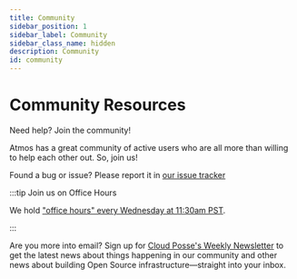 ```yaml
---
title: Community
sidebar_position: 1
sidebar_label: Community
sidebar_class_name: hidden
description: Community
id: community
---
```


# Community Resources

<Intro>
Need help? Join the community!

Atmos has a great community of active users who are all more than willing to help each other out. So, join us!
</Intro>

Found a bug or issue? Please report it in [our issue tracker](https://github.com/cloudposse/atmos/issues)

:::tip Join us on Office Hours

We hold ["office hours" every Wednesday at 11:30am PST](/community/office-hours).

:::

Are you more into email? Sign up for [Cloud Posse's Weekly Newsletter](https://newsletter.cloudposse.com) to get the latest news about things happening in our community and other news about building Open Source infrastructure—straight into your inbox.

<DocCardList/>
